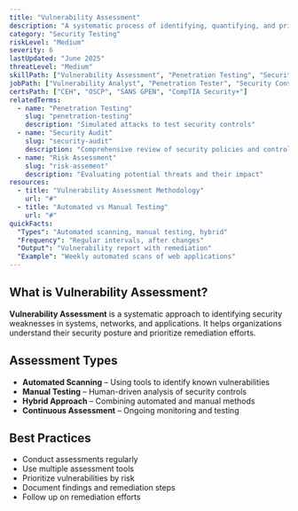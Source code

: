 ```yaml
---
title: "Vulnerability Assessment"
description: "A systematic process of identifying, quantifying, and prioritizing security vulnerabilities in systems"
category: "Security Testing"
riskLevel: "Medium"
severity: 6
lastUpdated: "June 2025"
threatLevel: "Medium"
skillPath: ["Vulnerability Assessment", "Penetration Testing", "Security Testing", "Risk Management"]
jobPath: ["Vulnerability Analyst", "Penetration Tester", "Security Consultant", "Security Engineer"]
certsPath: ["CEH", "OSCP", "SANS GPEN", "CompTIA Security+"]
relatedTerms:
  - name: "Penetration Testing"
    slug: "penetration-testing"
    description: "Simulated attacks to test security controls"
  - name: "Security Audit"
    slug: "security-audit"
    description: "Comprehensive review of security policies and controls"
  - name: "Risk Assessment"
    slug: "risk-assement"
    description: "Evaluating potential threats and their impact"
resources:
  - title: "Vulnerability Assessment Methodology"
    url: "#"
  - title: "Automated vs Manual Testing"
    url: "#"
quickFacts:
  "Types": "Automated scanning, manual testing, hybrid"
  "Frequency": "Regular intervals, after changes"
  "Output": "Vulnerability report with remediation"
  "Example": "Weekly automated scans of web applications"
---
```


## What is Vulnerability Assessment?

**Vulnerability Assessment** is a systematic approach to identifying security weaknesses in systems, networks, and applications. It helps organizations understand their security posture and prioritize remediation efforts.

## Assessment Types

- **Automated Scanning** – Using tools to identify known vulnerabilities
- **Manual Testing** – Human-driven analysis of security controls
- **Hybrid Approach** – Combining automated and manual methods
- **Continuous Assessment** – Ongoing monitoring and testing

## Best Practices

- Conduct assessments regularly
- Use multiple assessment tools
- Prioritize vulnerabilities by risk
- Document findings and remediation steps
- Follow up on remediation efforts

